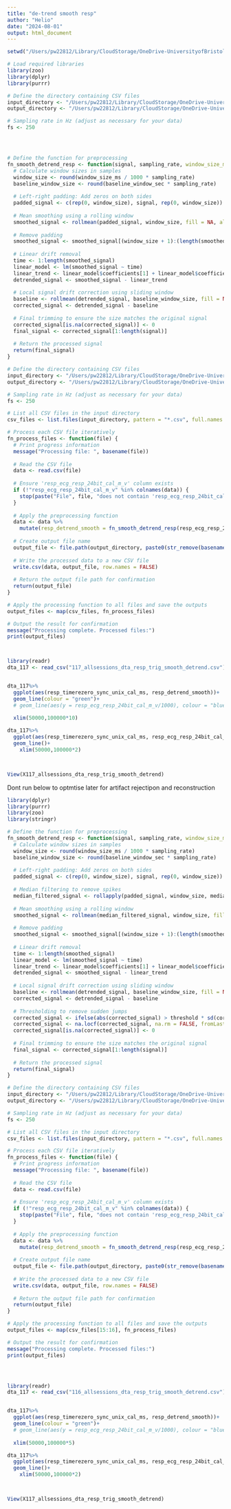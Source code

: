 ```yaml
---
title: "de-trend smooth resp"
author: "Helio"
date: "2024-08-01"
output: html_document
---
```


```r

setwd("/Users/pw22812/Library/CloudStorage/OneDrive-UniversityofBristol/Research Projects/EmotionPhysio2024/2023-24 Project/Data backup/Re-exported Consensys/organised for R/Calibrated/Resp/resp_w_triggers")

# Load required libraries
library(zoo)
library(dplyr)
library(purrr)

# Define the directory containing CSV files
input_directory <- "/Users/pw22812/Library/CloudStorage/OneDrive-UniversityofBristol/Research Projects/EmotionPhysio2024/2023-24 Project/Data backup/Re-exported Consensys/organised for R/Calibrated/Resp/resp_w_triggers"  # Replace with your directory path
output_directory <- "/Users/pw22812/Library/CloudStorage/OneDrive-UniversityofBristol/Research Projects/EmotionPhysio2024/2023-24 Project/Data backup/Re-exported Consensys/organised for R/Calibrated/Resp/resp_w_triggers"  # Replace with your output directory path

# Sampling rate in Hz (adjust as necessary for your data)
fs <- 250




# Define the function for preprocessing
fn_smooth_detrend_resp <- function(signal, sampling_rate, window_size_ms = 25, baseline_window_sec = 60) {
  # Calculate window sizes in samples
  window_size <- round(window_size_ms / 1000 * sampling_rate)
  baseline_window_size <- round(baseline_window_sec * sampling_rate)
  
  # Left-right padding: Add zeros on both sides
  padded_signal <- c(rep(0, window_size), signal, rep(0, window_size))
  
  # Mean smoothing using a rolling window
  smoothed_signal <- rollmean(padded_signal, window_size, fill = NA, align = "center")
  
  # Remove padding
  smoothed_signal <- smoothed_signal[(window_size + 1):(length(smoothed_signal) - window_size)]
  
  # Linear drift removal
  time <- 1:length(smoothed_signal)
  linear_model <- lm(smoothed_signal ~ time)
  linear_trend <- linear_model$coefficients[1] + linear_model$coefficients[2] * time
  detrended_signal <- smoothed_signal - linear_trend
  
  # Local signal drift correction using sliding window
  baseline <- rollmean(detrended_signal, baseline_window_size, fill = NA, align = "center")
  corrected_signal <- detrended_signal - baseline
  
  # Final trimming to ensure the size matches the original signal
  corrected_signal[is.na(corrected_signal)] <- 0
  final_signal <- corrected_signal[1:length(signal)]
  
  # Return the processed signal
  return(final_signal)
}

# Define the directory containing CSV files
input_directory <- "/Users/pw22812/Library/CloudStorage/OneDrive-UniversityofBristol/Research Projects/EmotionPhysio2024/2023-24 Project/Data backup/Re-exported Consensys/organised for R/Calibrated/Resp/resp_w_triggers"  # Replace with your directory path
output_directory <- "/Users/pw22812/Library/CloudStorage/OneDrive-UniversityofBristol/Research Projects/EmotionPhysio2024/2023-24 Project/Data backup/Re-exported Consensys/organised for R/Calibrated/Resp/resp_w_triggers"  # Replace with your output directory path

# Sampling rate in Hz (adjust as necessary for your data)
fs <- 250

# List all CSV files in the input directory
csv_files <- list.files(input_directory, pattern = "*.csv", full.names = TRUE)

# Process each CSV file iteratively
fn_process_files <- function(file) {
  # Print progress information
  message("Processing file: ", basename(file))
  
  # Read the CSV file
  data <- read.csv(file)
  
  # Ensure 'resp_ecg_resp_24bit_cal_m_v' column exists
  if (!"resp_ecg_resp_24bit_cal_m_v" %in% colnames(data)) {
    stop(paste("File", file, "does not contain 'resp_ecg_resp_24bit_cal_m_v' column"))
  }
  
  # Apply the preprocessing function
  data <- data %>%
    mutate(resp_detrend_smooth = fn_smooth_detrend_resp(resp_ecg_resp_24bit_cal_m_v, fs))
  
  # Create output file name
  output_file <- file.path(output_directory, paste0(str_remove(basename(file), ".csv"), "_smooth_detrend.csv"))
  
  # Write the processed data to a new CSV file
  write.csv(data, output_file, row.names = FALSE)
  
  # Return the output file path for confirmation
  return(output_file)
}

# Apply the processing function to all files and save the outputs
output_files <- map(csv_files, fn_process_files)

# Output the result for confirmation
message("Processing complete. Processed files:")
print(output_files)



library(readr)
dta_117 <- read_csv("117_allsessions_dta_resp_trig_smooth_detrend.csv")


dta_117%>%
  ggplot(aes(resp_timerezero_sync_unix_cal_ms, resp_detrend_smooth))+
  geom_line(colour = "green")+
  # geom_line(aes(y = resp_ecg_resp_24bit_cal_m_v/1000), colour = "blue")+
  
  xlim(50000,100000*10)

dta_117%>%
  ggplot(aes(resp_timerezero_sync_unix_cal_ms, resp_ecg_resp_24bit_cal_m_v))+
  geom_line()+
    xlim(50000,100000*2)



View(X117_allsessions_dta_resp_trig_smooth_detrend)
```
Dont run below
to optmtise later for artifact rejectipon and reconstruction
```r
library(dplyr)
library(purrr)
library(zoo)
library(stringr)

# Define the function for preprocessing
fn_smooth_detrend_resp <- function(signal, sampling_rate, window_size_ms = 25, baseline_window_sec = 60, threshold = 3) {
  # Calculate window sizes in samples
  window_size <- round(window_size_ms / 1000 * sampling_rate)
  baseline_window_size <- round(baseline_window_sec * sampling_rate)
  
  # Left-right padding: Add zeros on both sides
  padded_signal <- c(rep(0, window_size), signal, rep(0, window_size))
  
  # Median filtering to remove spikes
  median_filtered_signal <- rollapply(padded_signal, window_size, median, fill = NA, align = "center")
  
  # Mean smoothing using a rolling window
  smoothed_signal <- rollmean(median_filtered_signal, window_size, fill = NA, align = "center")
  
  # Remove padding
  smoothed_signal <- smoothed_signal[(window_size + 1):(length(smoothed_signal) - window_size)]
  
  # Linear drift removal
  time <- 1:length(smoothed_signal)
  linear_model <- lm(smoothed_signal ~ time)
  linear_trend <- linear_model$coefficients[1] + linear_model$coefficients[2] * time
  detrended_signal <- smoothed_signal - linear_trend
  
  # Local signal drift correction using sliding window
  baseline <- rollmean(detrended_signal, baseline_window_size, fill = NA, align = "center")
  corrected_signal <- detrended_signal - baseline
  
  # Thresholding to remove sudden jumps
  corrected_signal <- ifelse(abs(corrected_signal) > threshold * sd(corrected_signal, na.rm = TRUE), NA, corrected_signal)
  corrected_signal <- na.locf(corrected_signal, na.rm = FALSE, fromLast = TRUE)
  corrected_signal[is.na(corrected_signal)] <- 0
  
  # Final trimming to ensure the size matches the original signal
  final_signal <- corrected_signal[1:length(signal)]
  
  # Return the processed signal
  return(final_signal)
}

# Define the directory containing CSV files
input_directory <- "/Users/pw22812/Library/CloudStorage/OneDrive-UniversityofBristol/Research Projects/EmotionPhysio2024/2023-24 Project/Data backup/Re-exported Consensys/organised for R/Calibrated/Resp/resp_w_triggers"  # Replace with your directory path
output_directory <- "/Users/pw22812/Library/CloudStorage/OneDrive-UniversityofBristol/Research Projects/EmotionPhysio2024/2023-24 Project/Data backup/Re-exported Consensys/organised for R/Calibrated/Resp/resp_w_triggers"  # Replace with your output directory path

# Sampling rate in Hz (adjust as necessary for your data)
fs <- 250

# List all CSV files in the input directory
csv_files <- list.files(input_directory, pattern = "*.csv", full.names = TRUE)

# Process each CSV file iteratively
fn_process_files <- function(file) {
  # Print progress information
  message("Processing file: ", basename(file))
  
  # Read the CSV file
  data <- read.csv(file)
  
  # Ensure 'resp_ecg_resp_24bit_cal_m_v' column exists
  if (!"resp_ecg_resp_24bit_cal_m_v" %in% colnames(data)) {
    stop(paste("File", file, "does not contain 'resp_ecg_resp_24bit_cal_m_v' column"))
  }
  
  # Apply the preprocessing function
  data <- data %>%
    mutate(resp_detrend_smooth = fn_smooth_detrend_resp(resp_ecg_resp_24bit_cal_m_v, fs))
  
  # Create output file name
  output_file <- file.path(output_directory, paste0(str_remove(basename(file), ".csv"), "_smooth_detrend.csv"))
  
  # Write the processed data to a new CSV file
  write.csv(data, output_file, row.names = FALSE)
  
  # Return the output file path for confirmation
  return(output_file)
}

# Apply the processing function to all files and save the outputs
output_files <- map(csv_files[15:16], fn_process_files)

# Output the result for confirmation
message("Processing complete. Processed files:")
print(output_files)




library(readr)
dta_117 <- read_csv("116_allsessions_dta_resp_trig_smooth_detrend.csv")


dta_117%>%
  ggplot(aes(resp_timerezero_sync_unix_cal_ms, resp_detrend_smooth))+
  geom_line(colour = "green")+
  # geom_line(aes(y = resp_ecg_resp_24bit_cal_m_v/1000), colour = "blue")+
  
  xlim(50000,100000*5)

dta_117%>%
  ggplot(aes(resp_timerezero_sync_unix_cal_ms, resp_ecg_resp_24bit_cal_m_v))+
  geom_line()+
    xlim(50000,100000*2)



View(X117_allsessions_dta_resp_trig_smooth_detrend)
```
